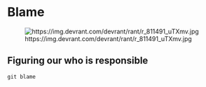 # Blame

![https://img.devrant.com/devrant/rant/r_811491_uTXmv.jpg](img/blame.jpg =250x)

## Figuring our who is responsible

`git blame`
